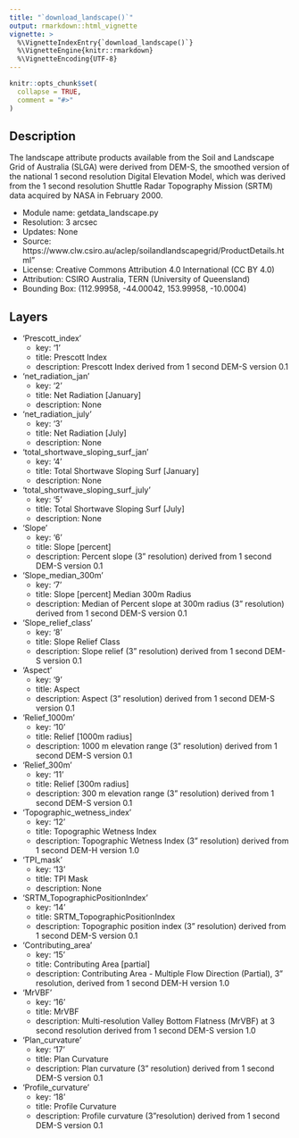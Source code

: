 ```yaml
---
title: "`download_landscape()`"
output: rmarkdown::html_vignette
vignette: >
  %\VignetteIndexEntry{`download_landscape()`}
  %\VignetteEngine{knitr::rmarkdown}
  %\VignetteEncoding{UTF-8}
---
```


```r
knitr::opts_chunk$set(
  collapse = TRUE,
  comment = "#>"
)
```

## Description

The landscape attribute products available from the Soil and Landscape Grid of Australia (SLGA) were derived from DEM-S, the smoothed version of the national 1 second resolution Digital Elevation Model, which was derived from the 1 second resolution Shuttle Radar Topography Mission (SRTM) data acquired by NASA in February 2000.

- Module name: getdata_landscape.py
- Resolution: 3 arcsec
- Updates: None
- Source: https://www.clw.csiro.au/aclep/soilandlandscapegrid/ProductDetails.html"
- License: Creative Commons Attribution 4.0 International (CC BY 4.0)
- Attribution: CSIRO Australia, TERN (University of Queensland)
- Bounding Box: (112.99958, -44.00042, 153.99958, -10.0004)

## Layers

- 'Prescott_index'
   - key: '1'
   - title: Prescott Index
   - description: Prescott Index derived from 1 second DEM-S version 0.1
- 'net_radiation_jan'
   - key: '2'
   - title: Net Radiation [January]
   - description: None
- 'net_radiation_july'
   - key: '3'
   - title: Net Radiation [July]
   - description: None
- 'total_shortwave_sloping_surf_jan'
   - key: '4'
   - title: Total Shortwave Sloping Surf [January]
   - description: None
- 'total_shortwave_sloping_surf_july'
   - key: '5'
   - title: Total Shortwave Sloping Surf [July]
   - description: None
- 'Slope'
   - key: '6'
   - title: Slope [percent]
   - description: Percent slope (3” resolution) derived from 1 second DEM-S version 0.1
- 'Slope_median_300m'
   - key: '7'
   - title: Slope [percent] Median 300m Radius
   - description: Median of Percent slope at 300m radius (3” resolution) derived from 1 second DEM-S version 0.1
- 'Slope_relief_class'
   - key: '8'
   - title: Slope Relief Class
   - description: Slope relief (3” resolution) derived from 1 second DEM-S version 0.1
- 'Aspect'
   - key: '9'
   - title: Aspect
   - description: Aspect (3” resolution) derived from 1 second DEM-S version 0.1
- 'Relief_1000m'
   - key: '10'
   - title: Relief [1000m radius]
   - description: 1000 m elevation range (3” resolution) derived from 1 second DEM-S version 0.1
- 'Relief_300m'
   - key: '11'
   - title: Relief [300m radius]
   - description: 300 m elevation range (3” resolution) derived from 1 second DEM-S version 0.1
- 'Topographic_wetness_index'
   - key: '12'
   - title: Topographic Wetness Index
   - description: Topographic Wetness Index (3” resolution) derived from 1 second DEM-H version 1.0
- 'TPI_mask'
   - key: '13'
   - title: TPI Mask
   - description: None
- 'SRTM_TopographicPositionIndex'
   - key: '14'
   - title: SRTM_TopographicPositionIndex
   - description: Topographic position index (3” resolution) derived from 1 second DEM-S version 0.1
- 'Contributing_area'
   - key: '15'
   - title: Contributing Area [partial]
   - description: Contributing Area - Multiple Flow Direction (Partial), 3” resolution, derived from 1 second DEM-H version 1.0
- 'MrVBF'
   - key: '16'
   - title: MrVBF
   - description: Multi-resolution Valley Bottom Flatness (MrVBF) at 3 second resolution derived from 1 second DEM-S version 1.0
- 'Plan_curvature'
   - key: '17'
   - title: Plan Curvature
   - description: Plan curvature (3” resolution) derived from 1 second DEM-S version 0.1
- 'Profile_curvature'
   - key: '18'
   - title: Profile Curvature
   - description: Profile curvature (3”resolution) derived from 1 second DEM-S version 0.1
